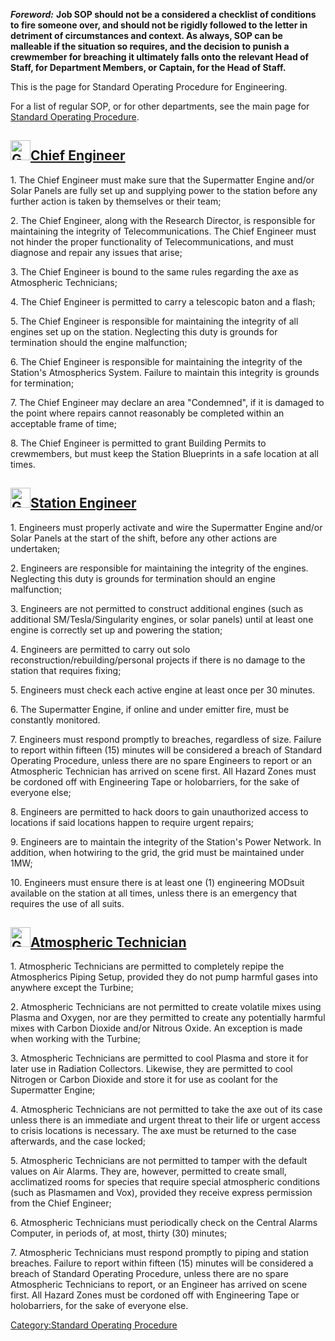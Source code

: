 <!-- 
=== WARNING ===

Editing this page on the wiki will get overwritten by the next autowiki update from the internal git.
Please edit on there.

=== WARNING ===   
-->
'''''Foreword:''''' '''Job SOP should not be a considered a checklist of conditions to fire someone over, and should not be rigidly followed to the letter in detriment of circumstances and context. As always, SOP can be malleable if the situation so requires, and the decision to punish a crewmember for breaching it ultimately falls onto the relevant Head of Staff, for Department Members, or Captain, for the Head of Staff.'''

This is the page for Standard Operating Procedure for Engineering.

For a list of regular SOP, or for other departments, see the main page for [[Standard Operating Procedure]].

==[[File:Generic_ce.png|32px]][[Chief Engineer]]==

1. The Chief Engineer must make sure that the Supermatter Engine and/or Solar Panels are fully set up and supplying power to the station before any further action is taken by themselves or their team;
    
2. The Chief Engineer, along with the Research Director, is responsible for maintaining the integrity of Telecommunications. The Chief Engineer must not hinder the proper functionality of Telecommunications, and must diagnose and repair any issues that arise;
    
3. The Chief Engineer is bound to the same rules regarding the axe as Atmospheric Technicians;
    
4. The Chief Engineer is permitted to carry a telescopic baton and a flash;
    
5. The Chief Engineer is responsible for maintaining the integrity of all engines set up on the station. Neglecting this duty is grounds for termination should the engine malfunction;
    
6. The Chief Engineer is responsible for maintaining the integrity of the Station's Atmospherics System. Failure to maintain this integrity is grounds for termination;
    
7. The Chief Engineer may declare an area "Condemned", if it is damaged to the point where repairs cannot reasonably be completed within an acceptable frame of time;
    
8. The Chief Engineer is permitted to grant Building Permits to crewmembers, but must keep the Station Blueprints in a safe location at all times.


==[[File:Generic_engineer.png|32px]][[Station Engineer]]==

1. Engineers must properly activate and wire the Supermatter Engine and/or Solar Panels at the start of the shift, before any other actions are undertaken;
    
2. Engineers are responsible for maintaining the integrity of the engines. Neglecting this duty is grounds for termination should an engine malfunction;
    
3. Engineers are not permitted to construct additional engines (such as additional SM/Tesla/Singularity engines, or solar panels) until at least one engine is correctly set up and powering the station;
    
4. Engineers are permitted to carry out solo reconstruction/rebuilding/personal projects if there is no damage to the station that requires fixing;
    
5. Engineers must check each active engine at least once per 30 minutes. 
    
6. The Supermatter Engine, if online and under emitter fire, must be constantly monitored. 
    
7. Engineers must respond promptly to breaches, regardless of size. Failure to report within fifteen (15) minutes will be considered a breach of Standard Operating Procedure, unless there are no spare Engineers to report or an Atmospheric Technician has arrived on scene first. All Hazard Zones must be cordoned off with Engineering Tape or holobarriers, for the sake of everyone else;
    
8. Engineers are permitted to hack doors to gain unauthorized access to locations if said locations happen to require urgent repairs;
    
9. Engineers are to maintain the integrity of the Station's Power Network. In addition, when hotwiring to the grid, the grid must be maintained under 1MW;
    
10. Engineers must ensure there is at least one (1) engineering MODsuit available on the station at all times, unless there is an emergency that requires the use of all suits.


==[[File:Generic_atmos.png|32px]][[Atmospheric Technician]]==

1. Atmospheric Technicians are permitted to completely repipe the Atmospherics Piping Setup, provided they do not pump harmful gases into anywhere except the Turbine;
    
2. Atmospheric Technicians are not permitted to create volatile mixes using Plasma and Oxygen, nor are they permitted to create any potentially harmful mixes with Carbon Dioxide and/or Nitrous Oxide. An exception is made when working with the Turbine;
    
3. Atmospheric Technicians are permitted to cool Plasma and store it for later use in Radiation Collectors. Likewise, they are permitted to cool Nitrogen or Carbon Dioxide and store it for use as coolant for the Supermatter Engine;
    
4. Atmospheric Technicians are not permitted to take the axe out of its case unless there is an immediate and urgent threat to their life or urgent access to crisis locations is necessary. The axe must be returned to the case afterwards, and the case locked;
    
5. Atmospheric Technicians are not permitted to tamper with the default values on Air Alarms. They are, however, permitted to create small, acclimatized rooms for species that require special atmospheric conditions (such as Plasmamen and Vox), provided they receive express permission from the Chief Engineer;
    
6. Atmospheric Technicians must periodically check on the Central Alarms Computer, in periods of, at most, thirty (30) minutes;
    
7. Atmospheric Technicians must respond promptly to piping and station breaches. Failure to report within fifteen (15) minutes will be considered a breach of Standard Operating Procedure, unless there are no spare Atmospheric Technicians to report, or an Engineer has arrived on scene first. All Hazard Zones must be cordoned off with Engineering Tape or holobarriers, for the sake of everyone else.


{{SOPTable}}
[[Category:Standard Operating Procedure]]
